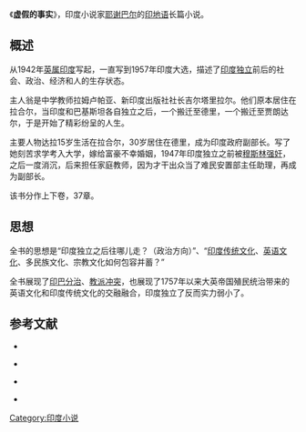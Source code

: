 《'''虚假的事实'''》，印度小说家[[耶谢巴尔|耶谢巴尔]]的[[印地语|印地语]]长篇小说。

==概述==
从1942年[[英属印度|英属印度]]写起，一直写到1957年印度大选，描述了[[印度独立|印度独立]]前后的社会、政治、经济和人的生存状态。

主人翁是中学教师拉姆卢帕亚、新印度出版社社长吉尔塔里拉尔。他们原本居住在拉合尔，当印度和巴基斯坦各自独立之后，一个搬迁至德里，一个搬迁至贾朗达尔，于是开始了精彩纷呈的人生。

主要人物达拉15岁生活在拉合尔，30岁居住在德里，成为印度政府副部长。写了她刻苦求学考入大学，嫁给富豪不幸婚姻，1947年印度独立之前被[[穆斯林|穆斯林]][[强奸|强奸]]，之后一度消沉，后来担任家庭教师，因为才干出众当了难民安置部主任助理，再成为副部长。

该书分作上下卷，37章。

==思想==
全书的思想是“印度独立之后往哪儿走？（政治方向）”、“[[印度文化|印度传统文化]]、[[英国文化|英语文化]]、多民族文化、宗教文化如何包容并蓄？”

全书展现了[[印巴分治|印巴分治]]、[[教派冲突|教派冲突]]，也展现了1757年以来大英帝国殖民统治带来的英语文化和印度传统文化的交融融合，印度独立了反而实力弱小了。

==参考文献==
{{reflist}}
* {{cite book|author=萨·瓦差衍、黄宝生 |title=《印地语文学》|year=1981 |publisher=外国文学出版社 |location= |pages=92 |isbn= }}

* {{cite book|author=耶谢巴尔 |title=《虚假的事实》|year=2000 |publisher=上海译文出版社 |location=上海市 |pages= |isbn= }}

* {{cite book|author=艾勒克·博埃默 |title=《殖民和后殖民文学》|year=1998 |publisher=牛津大学出版社 |location= |pages=211 |isbn= }}

* {{cite book|author=弗雷德里克·詹姆森 |title=《处于跨国资本主义时代的第三世界文学》|year=1993 |publisher=北京大学出版社 |location= |pages=235 |isbn= }}

{{DEFAULTSORT:Xu虚}}
[[Category:印度小说|Category:印度小说]]